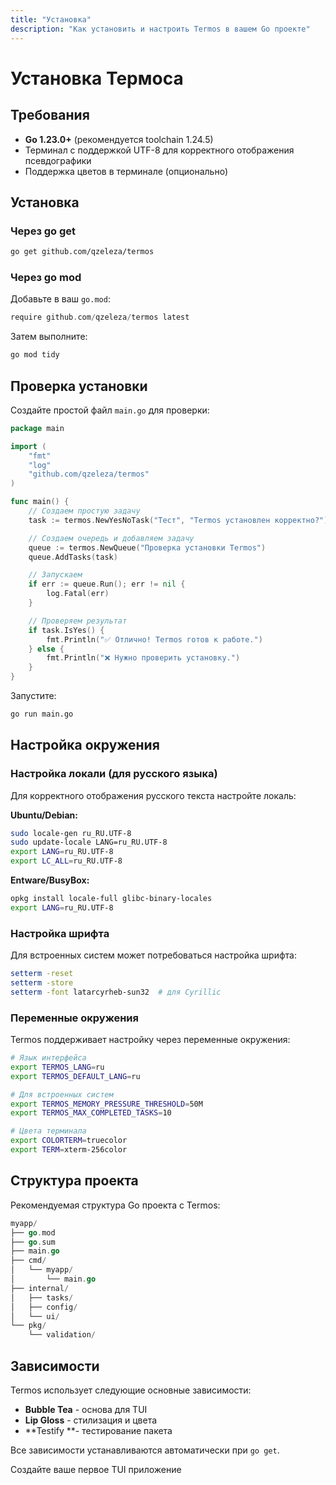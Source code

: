 ```yaml
---
title: "Установка"
description: "Как установить и настроить Termos в вашем Go проекте"
---
```


# Установка Термоса

## Требования

- **Go 1.23.0+** (рекомендуется toolchain 1.24.5)
- Терминал с поддержкой UTF-8 для корректного отображения псевдографики
- Поддержка цветов в терминале (опционально)

## Установка

### Через go get

```bash
go get github.com/qzeleza/termos
```

### Через go mod

Добавьте в ваш `go.mod`:

```go
require github.com/qzeleza/termos latest
```

Затем выполните:

```bash
go mod tidy
```

## Проверка установки

Создайте простой файл `main.go` для проверки:

```go
package main

import (
    "fmt"
    "log"
    "github.com/qzeleza/termos"
)

func main() {
    // Создаем простую задачу
    task := termos.NewYesNoTask("Тест", "Termos установлен корректно?")

    // Создаем очередь и добавляем задачу
    queue := termos.NewQueue("Проверка установки Termos")
    queue.AddTasks(task)

    // Запускаем
    if err := queue.Run(); err != nil {
        log.Fatal(err)
    }

    // Проверяем результат
    if task.IsYes() {
        fmt.Println("✅ Отлично! Termos готов к работе.")
    } else {
        fmt.Println("❌ Нужно проверить установку.")
    }
}
```

Запустите:

```bash
go run main.go
```

## Настройка окружения

### Настройка локали (для русского языка)

Для корректного отображения русского текста настройте локаль:

**Ubuntu/Debian:**

```bash
sudo locale-gen ru_RU.UTF-8
sudo update-locale LANG=ru_RU.UTF-8
export LANG=ru_RU.UTF-8
export LC_ALL=ru_RU.UTF-8
```

**Entware/BusyBox:**

```bash
opkg install locale-full glibc-binary-locales
export LANG=ru_RU.UTF-8
```

### Настройка шрифта

Для встроенных систем может потребоваться настройка шрифта:

```bash
setterm -reset
setterm -store
setterm -font latarcyrheb-sun32  # для Cyrillic
```

### Переменные окружения

Termos поддерживает настройку через переменные окружения:

```bash
# Язык интерфейса
export TERMOS_LANG=ru
export TERMOS_DEFAULT_LANG=ru

# Для встроенных систем
export TERMOS_MEMORY_PRESSURE_THRESHOLD=50M
export TERMOS_MAX_COMPLETED_TASKS=10

# Цвета терминала
export COLORTERM=truecolor
export TERM=xterm-256color
```

## Структура проекта

Рекомендуемая структура Go проекта с Termos:

```go
myapp/
├── go.mod
├── go.sum
├── main.go
├── cmd/
│   └── myapp/
│       └── main.go
├── internal/
│   ├── tasks/
│   ├── config/
│   └── ui/
└── pkg/
    └── validation/
```

## Зависимости

Termos использует следующие основные зависимости:

- **Bubble Tea** - основа для TUI
- **Lip Gloss** - стилизация и цвета
- **Testify **- тестирование пакета

Все зависимости устанавливаются автоматически при `go get`.

<Card title="Следующий шаг" icon="arrow-right" href="/ru/quick-start">
  Создайте ваше первое TUI приложение
</Card>